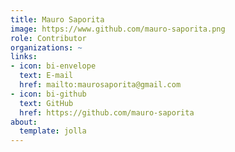 ```yaml
---
title: Mauro Saporita
image: https://www.github.com/mauro-saporita.png
role: Contributor
organizations: ~
links:
- icon: bi-envelope
  text: E-mail
  href: mailto:maurosaporita@gmail.com
- icon: bi-github
  text: GitHub
  href: https://github.com/mauro-saporita
about:
  template: jolla
---
```


